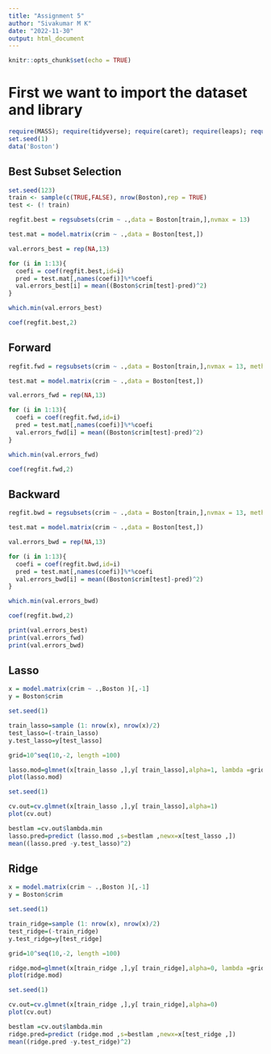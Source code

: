 ---
title: "Assignment 5"
author: "Sivakumar M K"
date: "2022-11-30"
output: html_document
---

```{r setup, include=FALSE}
knitr::opts_chunk$set(echo = TRUE)
```

# First we want to import the dataset and library



```{r}
require(MASS); require(tidyverse); require(caret); require(leaps); require(glmnet)
set.seed(1)
data('Boston')
```

## Best Subset Selection

```{r}
set.seed(123)
train <- sample(c(TRUE,FALSE), nrow(Boston),rep = TRUE)
test <- (! train)
```

```{r}
regfit.best = regsubsets(crim ~ .,data = Boston[train,],nvmax = 13)
```

```{r}
test.mat = model.matrix(crim ~ .,data = Boston[test,])
```


```{r}
val.errors_best = rep(NA,13)

for (i in 1:13){
  coefi = coef(regfit.best,id=i)
  pred = test.mat[,names(coefi)]%*%coefi
  val.errors_best[i] = mean((Boston$crim[test]-pred)^2)
}
```

```{r}
which.min(val.errors_best)
```

```{r}
coef(regfit.best,2)
```

## Forward

```{r}
regfit.fwd = regsubsets(crim ~ .,data = Boston[train,],nvmax = 13, method ="forward")
```

```{r}
test.mat = model.matrix(crim ~ .,data = Boston[test,])
```


```{r}
val.errors_fwd = rep(NA,13)

for (i in 1:13){
  coefi = coef(regfit.fwd,id=i)
  pred = test.mat[,names(coefi)]%*%coefi
  val.errors_fwd[i] = mean((Boston$crim[test]-pred)^2)
}
```

```{r}
which.min(val.errors_fwd)
```

```{r}
coef(regfit.fwd,2)
```

## Backward

```{r}
regfit.bwd = regsubsets(crim ~ .,data = Boston[train,],nvmax = 13, method ="backward")
```

```{r}
test.mat = model.matrix(crim ~ .,data = Boston[test,])
```


```{r}
val.errors_bwd = rep(NA,13)

for (i in 1:13){
  coefi = coef(regfit.bwd,id=i)
  pred = test.mat[,names(coefi)]%*%coefi
  val.errors_bwd[i] = mean((Boston$crim[test]-pred)^2)
}
```

```{r}
which.min(val.errors_bwd)
```

```{r}
coef(regfit.bwd,2)
```

```{r}
print(val.errors_best)
print(val.errors_fwd)
print(val.errors_bwd)
```

## Lasso

```{r}
x = model.matrix(crim ~ .,Boston )[,-1]
y = Boston$crim
```

```{r}
set.seed(1)

train_lasso=sample (1: nrow(x), nrow(x)/2)
test_lasso=(-train_lasso) 
y.test_lasso=y[test_lasso]
```

```{r}
grid=10^seq(10,-2, length =100)

lasso.mod=glmnet(x[train_lasso ,],y[ train_lasso],alpha=1, lambda =grid)
plot(lasso.mod)
```

```{r}
set.seed(1)

cv.out=cv.glmnet(x[train_lasso ,],y[ train_lasso],alpha=1)
plot(cv.out)
```

```{r}
bestlam =cv.out$lambda.min
lasso.pred=predict (lasso.mod ,s=bestlam ,newx=x[test_lasso ,])
mean((lasso.pred -y.test_lasso)^2)
```

## Ridge

```{r}
x = model.matrix(crim ~ .,Boston )[,-1]
y = Boston$crim
```

```{r}
set.seed(1)

train_ridge=sample (1: nrow(x), nrow(x)/2)
test_ridge=(-train_ridge) 
y.test_ridge=y[test_ridge]
```

```{r}
grid=10^seq(10,-2, length =100)

ridge.mod=glmnet(x[train_ridge ,],y[ train_ridge],alpha=0, lambda =grid)
plot(ridge.mod)
```

```{r}
set.seed(1)

cv.out=cv.glmnet(x[train_ridge ,],y[ train_ridge],alpha=0)
plot(cv.out)
```

```{r}
bestlam =cv.out$lambda.min
ridge.pred=predict (ridge.mod ,s=bestlam ,newx=x[test_ridge ,])
mean((ridge.pred -y.test_ridge)^2)
```
 


